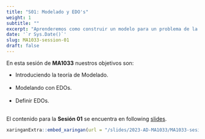 ```yaml
---
title: "S01: Modelado y EDO's"
weight: 1
subtitle: ""
excerpt: "Aprenderemos como construir un modelo para un problema de la vida real"
date: '`r Sys.Date()`'
slug: MA1033-session-01
draft: false
---
```


En esta sesión de **MA1033** nuestros objetivos son:


* Introduciendo la teoría de Modelado. <br/><br/>
* Modelando con EDOs. <br/><br/>
* Definir EDOs. <br/><br/>

El contenido para la **Sesión 01** se encuentra en following [slides](/slides/2023-AD-MA1033/MA1033-sesion-01).

```r
xaringanExtra::embed_xaringan(url = "/slides/2023-AD-MA1033/MA1033-sesion-01", ratio = "4:3")
```